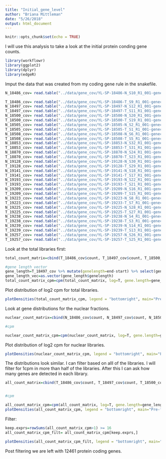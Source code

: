 ```yaml
---
title: "Initial_gene_level"
author: "Briana Mittleman"
date: "5/26/2018"
output: html_document
---
```


```r
knitr::opts_chunk$set(echo = TRUE)
```


I will use this analysis to take a look at the initial protein conding gene counts.

```r
library(workflowr)
library(ggplot2)
library(dplyr)
library(edgeR)
```


Imput the data that was created from my coding gene rule in the snakefile.  

```r
N_18486_cov= read.table("../data/gene_cov/YL-SP-18486-N_S10_R1_001-genecov.txt", stringsAsFactors = FALSE, header = F, col.names = c("chr", "start", "end", "gene", "score", "strand", "count" ))

T_18486_cov= read.table("../data/gene_cov/YL-SP-18486-T_S9_R1_001-genecov.txt", stringsAsFactors = FALSE, header = F, col.names = c("chr", "start", "end", "gene", "score", "strand", "count" ))
N_18497_cov= read.table("../data/gene_cov/YL-SP-18497-N_S12_R1_001-genecov.txt", stringsAsFactors = FALSE, header = F, col.names = c("chr", "start", "end", "gene", "score", "strand", "count" ))
T_18497_cov= read.table("../data/gene_cov/YL-SP-18497-T_S11_R1_001-genecov.txt", stringsAsFactors = FALSE, header = F, col.names = c("chr", "start", "end", "gene", "score", "strand", "count" ))
N_18500_cov= read.table("../data/gene_cov/YL-SP-18500-N_S20_R1_001-genecov.txt", stringsAsFactors = FALSE, header = F, col.names = c("chr", "start", "end", "gene", "score", "strand", "count" ))
T_18500_cov= read.table("../data/gene_cov/YL-SP-18500-T_S19_R1_001-genecov.txt", stringsAsFactors = FALSE, header = F, col.names = c("chr", "start", "end", "gene", "score", "strand", "count" ))
N_18505_cov= read.table("../data/gene_cov/YL-SP-18505-N_S2_R1_001-genecov.txt", stringsAsFactors = FALSE, header = F, col.names = c("chr", "start", "end", "gene", "score", "strand", "count" ))
T_18505_cov= read.table("../data/gene_cov/YL-SP-18505-T_S1_R1_001-genecov.txt", stringsAsFactors = FALSE, header = F, col.names = c("chr", "start", "end", "gene", "score", "strand", "count" ))
N_18508_cov= read.table("../data/gene_cov/YL-SP-18508-N_S6_R1_001-genecov.txt", stringsAsFactors = FALSE, header = F, col.names = c("chr", "start", "end", "gene", "score", "strand", "count" ))
T_18508_cov= read.table("../data/gene_cov/YL-SP-18508-T_S5_R1_001-genecov.txt", stringsAsFactors = FALSE, header = F, col.names = c("chr", "start", "end", "gene", "score", "strand", "count" ))
N_18853_cov= read.table("../data/gene_cov/YL-SP-18853-N_S32_R1_001-genecov.txt", stringsAsFactors = FALSE, header = F, col.names = c("chr", "start", "end", "gene", "score", "strand", "count" ))
T_18853_cov= read.table("../data/gene_cov/YL-SP-18853-T_S31_R1_001-genecov.txt", stringsAsFactors = FALSE, header = F, col.names = c("chr", "start", "end", "gene", "score", "strand", "count" ))
N_18870_cov= read.table("../data/gene_cov/YL-SP-18870-N_S24_R1_001-genecov.txt", stringsAsFactors = FALSE, header = F, col.names = c("chr", "start", "end", "gene", "score", "strand", "count" ))
T_18870_cov= read.table("../data/gene_cov/YL-SP-18870-T_S23_R1_001-genecov.txt", stringsAsFactors = FALSE, header = F, col.names = c("chr", "start", "end", "gene", "score", "strand", "count" ))
N_19128_cov= read.table("../data/gene_cov/YL-SP-19128-N_S30_R1_001-genecov.txt", stringsAsFactors = FALSE, header = F, col.names = c("chr", "start", "end", "gene", "score", "strand", "count" ))
T_19128_cov= read.table("../data/gene_cov/YL-SP-19128-T_S29_R1_001-genecov.txt", stringsAsFactors = FALSE, header = F, col.names = c("chr", "start", "end", "gene", "score", "strand", "count" ))
N_19141_cov= read.table("../data/gene_cov/YL-SP-19141-N_S18_R1_001-genecov.txt", stringsAsFactors = FALSE, header = F, col.names = c("chr", "start", "end", "gene", "score", "strand", "count" ))
T_19141_cov= read.table("../data/gene_cov/YL-SP-19141-T_S17_R1_001-genecov.txt", stringsAsFactors = FALSE, header = F, col.names = c("chr", "start", "end", "gene", "score", "strand", "count" ))
N_19193_cov= read.table("../data/gene_cov/YL-SP-19193-N_S22_R1_001-genecov.txt", stringsAsFactors = FALSE, header = F, col.names = c("chr", "start", "end", "gene", "score", "strand", "count" ))
T_19193_cov= read.table("../data/gene_cov/YL-SP-19193-T_S21_R1_001-genecov.txt", stringsAsFactors = FALSE, header = F, col.names = c("chr", "start", "end", "gene", "score", "strand", "count" ))
N_19209_cov= read.table("../data/gene_cov/YL-SP-19209-N_S16_R1_001-genecov.txt", stringsAsFactors = FALSE, header = F, col.names = c("chr", "start", "end", "gene", "score", "strand", "count" ))
T_19209_cov= read.table("../data/gene_cov/YL-SP-19209-T_S15_R1_001-genecov.txt", stringsAsFactors = FALSE, header = F, col.names = c("chr", "start", "end", "gene", "score", "strand", "count" ))
N_19223_cov= read.table("../data/gene_cov/YL-SP-19223-N_S8_R1_001-genecov.txt", stringsAsFactors = FALSE, header = F, col.names = c("chr", "start", "end", "gene", "score", "strand", "count" ))
T_19223_cov= read.table("../data/gene_cov/YL-SP-19233-T_S7_R1_001-genecov.txt", stringsAsFactors = FALSE, header = F, col.names = c("chr", "start", "end", "gene", "score", "strand", "count" ))
N_19225_cov= read.table("../data/gene_cov/YL-SP-19225-N_S28_R1_001-genecov.txt", stringsAsFactors = FALSE, header = F, col.names = c("chr", "start", "end", "gene", "score", "strand", "count" ))
T_19225_cov= read.table("../data/gene_cov/YL-SP-19225-T_S27_R1_001-genecov.txt", stringsAsFactors = FALSE, header = F, col.names = c("chr", "start", "end", "gene", "score", "strand", "count" ))
N_19238_cov= read.table("../data/gene_cov/YL-SP-19238-N_S4_R1_001-genecov.txt", stringsAsFactors = FALSE, header = F, col.names = c("chr", "start", "end", "gene", "score", "strand", "count" ))
T_19238_cov= read.table("../data/gene_cov/YL-SP-19238-T_S3_R1_001-genecov.txt", stringsAsFactors = FALSE, header = F, col.names = c("chr", "start", "end", "gene", "score", "strand", "count" ))
N_19239_cov= read.table("../data/gene_cov/YL-SP-19239-N_S14_R1_001-genecov.txt", stringsAsFactors = FALSE, header = F, col.names = c("chr", "start", "end", "gene", "score", "strand", "count" ))
T_19239_cov= read.table("../data/gene_cov/YL-SP-19239-T_S13_R1_001-genecov.txt", stringsAsFactors = FALSE, header = F, col.names = c("chr", "start", "end", "gene", "score", "strand", "count" ))
N_19257_cov= read.table("../data/gene_cov/YL-SP-19257-N_S26_R1_001-genecov.txt", stringsAsFactors = FALSE, header = F, col.names = c("chr", "start", "end", "gene", "score", "strand", "count" ))
T_19257_cov= read.table("../data/gene_cov/YL-SP-19257-T_S25_R1_001-genecov.txt", stringsAsFactors = FALSE, header = F, col.names = c("chr", "start", "end", "gene", "score", "strand", "count" ))


```
Look at the total libraries first:  

```r
total_count_matrix=cbind(T_18486_cov$count, T_18497_cov$count, T_18500_cov$count, T_18505_cov$count, T_18508_cov$count, T_18853_cov$count, T_18870_cov$count, T_19128_cov$count, T_19141_cov$count, T_19193_cov$count, T_19209_cov$count, T_19223_cov$count, T_19225_cov$count, T_19238_cov$count,T_19239_cov$count, T_19257_cov$count)

#gene length vector
gene_length=T_18497_cov %>% mutate(genelength=end-start) %>% select(genelength) 
gene_length_vec=as.vector(gene_length$genelength)
total_count_matrix_cpm=cpm(total_count_matrix, log=T, gene.length=gene_length_vec )
```

Plot distribution of log2 cpm for total libraries.  

```r
plotDensities(total_count_matrix_cpm, legend = "bottomright", main="Pre-filtering total fraction")
```

Look at gene distributions for the nuclear fractions. 

```r
nuclear_count_matrix=cbind(N_18486_cov$count, N_18497_cov$count, N_18500_cov$count, N_18505_cov$count, N_18508_cov$count, N_18853_cov$count, N_18870_cov$count, N_19128_cov$count, N_19141_cov$count, N_19193_cov$count, N_19209_cov$count, N_19223_cov$count, N_19225_cov$count, N_19238_cov$count,N_19239_cov$count, N_19257_cov$count)

#cpm  

nuclear_count_matrix_cpm=cpm(nuclear_count_matrix, log=T, gene.length=gene_length_vec )

```


Plot distribution of log2 cpm for nuclear libraries.  

```r
plotDensities(nuclear_count_matrix_cpm, legend = "bottomright", main="Pre-filtering nuclear fraction")
```


The distributions look similar. I can filter based on alll of the libraries. I will filter for 1cpm in more than half of the libraries. After this I can ask how many genes are detected in each library.  

```r
all_count_matrix=cbind(T_18486_cov$count, T_18497_cov$count, T_18500_cov$count, T_18505_cov$count, T_18508_cov$count, T_18853_cov$count, T_18870_cov$count, T_19128_cov$count, T_19141_cov$count, T_19193_cov$count, T_19209_cov$count, T_19223_cov$count, T_19225_cov$count, T_19238_cov$count,T_19239_cov$count, T_19257_cov$count,N_18486_cov$count, N_18497_cov$count, N_18500_cov$count, N_18505_cov$count, N_18508_cov$count, N_18853_cov$count, N_18870_cov$count, N_19128_cov$count, N_19141_cov$count, N_19193_cov$count, N_19209_cov$count, N_19223_cov$count, N_19225_cov$count, N_19238_cov$count,N_19239_cov$count, N_19257_cov$count )


#cpm  

all_count_matrix_cpm=cpm(all_count_matrix, log=T, gene.length=gene_length_vec )
plotDensities(all_count_matrix_cpm, legend = "bottomright", main="Pre-filtering all libraries")
```

Filter:  

```r
keep.exprs=rowSums(all_count_matrix_cpm>1) >= 16
all_count_matrix_cpm_filt= all_count_matrix_cpm[keep.exprs,]

plotDensities(all_count_matrix_cpm_filt, legend = "bottomright", main="Post-filtering all libraries")
```

Post filtering we are left with 12461 protein coding genes.  
